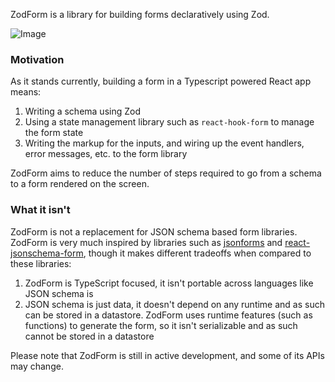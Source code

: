 
ZodForm is a library for building forms declaratively using Zod.

![Image](/code-example.png)

### Motivation

As it stands currently, building a form in a Typescript powered React app means:

1. Writing a schema using Zod
2. Using a state management library such as `react-hook-form` to manage the form state
3. Writing the markup for the inputs, and wiring up the event handlers, error messages, etc. to the form library

ZodForm aims to reduce the number of steps required to go from a schema to a form rendered on the screen.

### What it isn't

ZodForm is not a replacement for JSON schema based form libraries.
ZodForm is very much inspired by libraries such as [jsonforms](https://jsonforms.io/) and
[react-jsonschema-form](https://react-jsonschema-form.readthedocs.io/en/latest/), though it makes different tradeoffs
when compared to these libraries:

1. ZodForm is TypeScript focused, it isn't portable across languages like JSON schema is
2. JSON schema is just data, it doesn't depend on any runtime and as such can be stored in a datastore.
   ZodForm uses runtime features (such as functions) to generate the form, so it isn't serializable and as such
   cannot be stored in a datastore

<Callout type='default'>
  Please note that ZodForm is still in active development, and some of its APIs may change.
</Callout>
